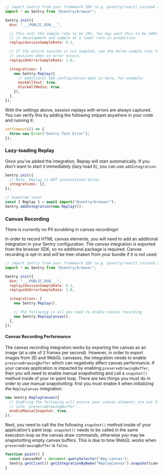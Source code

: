```javascript
// import Sentry from your framework SDK (e.g. @sentry/react) instead of @sentry/browser
import * as Sentry from "@sentry/browser";

Sentry.init({
  dsn: "___PUBLIC_DSN___",

  // This sets the sample rate to be 10%. You may want this to be 100% while
  // in development and sample at a lower rate in production
  replaysSessionSampleRate: 0.1,

  // If the entire session is not sampled, use the below sample rate to sample
  // sessions when an error occurs.
  replaysOnErrorSampleRate: 1.0,

  integrations: [
    new Sentry.Replay({
      // Additional SDK configuration goes in here, for example:
      maskAllText: true,
      blockAllMedia: true,
    }),
  ],
});
```

With the settings above, session replays with errors are always captured.
You can verify this by adding the following snippet anywhere in your code and running it:

```javascript
setTimeout(() => {
  throw new Error("Sentry Test Error");
});
```

### Lazy-loading Replay

Once you've added the integration, Replay will start automatically. If you don't want to start it immediately (lazy-load it), you can use `addIntegration`:

```javascript
Sentry.init({
  // Note, Replay is NOT instantiated below:
  integrations: [],
});

// Sometime later
const { Replay } = await import("@sentry/browser");
Sentry.addIntegration(new Replay());
```

### Canvas Recording

<Alert level="warning">
  There is currently no PII scrubbing in canvas recordings!
</Alert>

In order to record HTML canvas elements, you will need to add an additional integration in your Sentry configuration. The canvas integration is exported from the browser SDK, so no additional package is required. Canvas recording is opt-in and will be tree-shaken from your bundle if it is not used:

```js
// import Sentry from your framework SDK (e.g. @sentry/react) instead of @sentry/browser
import * as Sentry from "@sentry/browser";

Sentry.init({
  dsn: "___PUBLIC_DSN___",
  replaysSessionSampleRate: 0.1,
  replaysOnErrorSampleRate: 1.0,

  integrations: [
    new Sentry.Replay(),

    // The following is all you need to enable canvas recording
    new Sentry.ReplayCanvas(),
  ],
});
```

#### Canvas Recording Performance

The canvas recording integration works by exporting the canvas as an image (at a rate of 2 frames per second). However, in order to export images from 3D and WebGL canvases, the integration needs to enable `preserveDrawingBuffer` which can negatively affect canvas performance. If your canvas application is impacted by enabling `preserveDrawingBuffer`, then you will need to enable manual snapshotting and call a `snapshot()` method inside of your re-paint loop. There are two things you must do in order to use manual snapshotting: first you must enable it when initializing the `ReplayCanvas` integration:

```js
new Sentry.ReplayCanvas({
  // Enabling the following will ensure your canvas elements are not forced
  // into `preserveDrawingBuffer`.
  enableManualSnapshot: true,
});
```

Next, you need to call the the following `snapshot()` method inside of your application's paint loop. `snapshot()` needs to be called in the same execution loop as the canvas draw commands, otherwise you may be snapshotting empty canvas buffers. This is due to how WebGL works when `preserveDrawingBuffer` is `false`.

```js
function paint() {
  const canvasRef = document.querySelector("#my-canvas");
  Sentry.getClient().getIntegrationByName("ReplayCanvas").snapshot(canvasRef);
}
```
